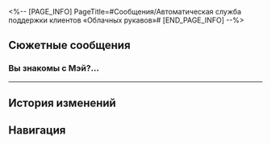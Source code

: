 <%-- [PAGE_INFO]
PageTitle=#Сообщения/Автоматическая служба поддержки клиентов «Облачных рукавов»#
[END_PAGE_INFO] --%>
{{Сообщение Инфобокс
|id          = 37
|Название    = ???
|Изображение = НИП Автоматическая служба поддержки клиентов «Облачных рукавов» Иконка.png
|Тип         = НИП
|Отправитель = Автоматическая служба поддержки клиентов «Облачных рукавов»
|ПодписьСоо  = Специальное предложение! Скидки за хорошие отзывы!
|Фракция     = Лофу Сяньчжоу
}}

==Сюжетные сообщения==
===Вы знакомы с Мэй?...===
{{Сообщения
|условие_получения = 
|текст =
:'''(Первопроходец):''' Вы знакомы с Мэй? Вы член её семьи?
:'''Автоматическая служба поддержки клиентов «Облачных рукавов»:''' Приветствую! Добро пожаловать в «Облачные рукава». Вы заметили что-нибудь интересное? Я могу рассказать вам об этом более подробно! Я ваш онлайн-помощник, Интелла!
:'''Автоматическая служба поддержки клиентов «Облачных рукавов»:''' Хотите переключиться на живого представителя службы поддержки?
:{Выбор} Переключиться.
::'''(Первопроходец):''' Пожалуйста, переключите меня на живого представителя службы поддержки, спасибо.
::'''Юйцзинь:''' Боюсь, вы ошиблись.
:{Выбор} Простите.
::'''(Первопроходец):''' Простите, кажется, это недоразумение.
}}
----

==История изменений==
{{История изменений|2.7}}

==Навигация==
{{Сообщения Навбокс}}